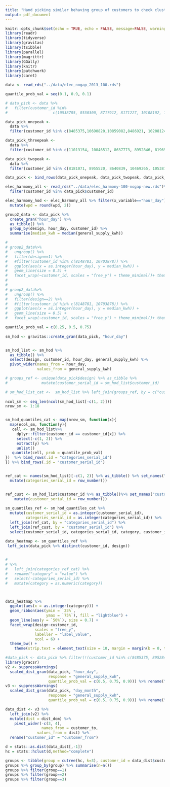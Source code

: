 ```yaml
---
title: "Hand picking similar behaving group of customers to check clustering results - Algorithm 3"
output: pdf_document
---
```


```r
knitr::opts_chunk$set(echo = TRUE, echo = FALSE, message=FALSE, warning=FALSE)
library(readr)
library(tidyverse)
library(gravitas)
library(tsibble)
library(parallel)
library(magrittr)
library(GGally)
library(knitr)
library(patchwork)
library(caret)
```


```r
data <- read_rds("../data/elec_nogap_2013_100.rds")
```

```r
quantile_prob_val = seq(0.1, 0.9, 0.1)

# data_pick <- data %>% 
#   filter(customer_id %in% 
#                    c(10538785, 8530300, 8717912, 8171227, 10108102, 10767756, 10895401, 10704368, 9397229, 8281474))

data_pick_onepeak <- 
  data %>% 
  filter(customer_id %in% c(8485375,10690820,10859082,8486921, 10208124,8198401))%>% mutate(design = 1)

data_pick_threepeak <- 
  data %>% 
  filter(customer_id %in% c(11013154, 10046512, 8637773, 8952846, 8196501, 8627007))%>% mutate(design = 3)

data_pick_twopeak <- 
  data %>% 
  filter(customer_id %in% c(8181071, 8955520, 8640839, 10469265, 10538785, 10895401))%>% mutate(design = 2)

data_pick <- bind_rows(data_pick_onepeak, data_pick_twopeak, data_pick_threepeak)

elec_harmony_all <- read_rds("../data/elec_harmony-100-nogap-new.rds")%>%
  filter(customer_id %in% data_pick$customer_id)

elec_harmony_hod <- elec_harmony_all %>% filter(x_variable=="hour_day") %>% 
  mutate(wpd = round(wpd, 2))

group2_data <- data_pick %>% 
  create_gran("hour_day") %>% 
  as_tibble() %>% 
  group_by(design, hour_day, customer_id) %>% 
  summarise(median_kwh = median(general_supply_kwh)) 

# 
# group2_data%>% 
#   ungroup() %>% 
#   filter(design==1) %>% 
#   #filter(customer_id %in% c(8148781, 10703878)) %>% 
#   ggplot(aes(x = as.integer(hour_day), y = median_kwh)) +
#   geom_line(size = 0.5) +
#   facet_wrap(~customer_id, scales = "free_y") + theme_minimal()+ theme(strip.text.y = element_text(size = 5))
# 
# 
# group2_data%>% 
#   ungroup() %>% 
#   filter(design==2) %>% 
#   #filter(customer_id %in% c(8148781, 10703878)) %>% 
#   ggplot(aes(x = as.integer(hour_day), y = median_kwh)) +
#   geom_line(size = 0.5) +
#   facet_wrap(~customer_id, scales = "free_y") + theme_minimal()+ theme(strip.text.y = element_text(size = 5))
```


```r
quantile_prob_val = c(0.25, 0.5, 0.75)
  
sm_hod <- gravitas::create_gran(data_pick, "hour_day")


sm_hod_list <- sm_hod %>% 
  as_tibble() %>% 
  select(design, customer_id, hour_day, general_supply_kwh) %>% 
  pivot_wider(names_from = hour_day,
              values_from = general_supply_kwh)

# groups_ref <- unique(data_pick$design) %>% as_tibble %>% 
#               mutate(customer_serial_id = sm_hod_list$customer_id) 

# sm_hod_list_cat <-  sm_hod_list %>% left_join(groups_ref, by = c("customer_id" = "customer_serial_id")) %>% select(group, everything())
  
ncol_sm <- seq_len(ncol(sm_hod_list[-c(1, 2)]))
nrow_sm <- 1:18


sm_hod_quantiles_cat <- map(nrow_sm, function(x){
  map(ncol_sm, function(y){
   cell <- sm_hod_list%>% 
     dplyr::filter(customer_id == customer_id[x]) %>% 
     select(-c(1, 2)) %>% 
     extract(y) %>% 
     unlist()
   quantile(cell, prob = quantile_prob_val)
})  %>% bind_rows(.id = "categories_serial_id")
}) %>% bind_rows(.id = "customer_serial_id") 


ref_cat <- names(sm_hod_list)[-c(1, 2)] %>% as_tibble() %>% set_names("category") %>%  
  mutate(categories_serial_id = row_number())


ref_cust <- sm_hod_list$customer_id %>% as_tibble()%>% set_names("customer_id")  %>% 
    mutate(customer_serial_id = row_number())
  
sm_quantiles_ref <- sm_hod_quantiles_cat %>% 
  mutate(customer_serial_id = as.integer(customer_serial_id),
         categories_serial_id = as.integer(categories_serial_id)) %>% 
  left_join(ref_cat, by = "categories_serial_id") %>% 
  left_join(ref_cust, by = "customer_serial_id") %>% 
  select(customer_serial_id, categories_serial_id, category, customer_id, everything())

data_heatmap <- sm_quantiles_ref %>% 
 left_join(data_pick %>% distinct(customer_id, design))
  

# 
# %>% 
#   left_join(categories_ref_cat) %>% 
#   rename("category" = "value") %>% 
#   select(-categories_serial_id) %>% 
#   mutate(category = as.numeric(category))



data_heatmap %>% 
  ggplot(aes(x = as.integer(category))) + 
  geom_ribbon(aes(ymin = `25%`, 
                  ymax = `75%`), fill = "lightblue") +
  geom_line(aes(y = `50%`), size = 0.7) +
  facet_wrap(design~customer_id, 
             scales = "free_y", 
             labeller = "label_value",
             ncol = 6) +
  theme_bw() +
    theme(strip.text = element_text(size = 10, margin = margin(b = 0, t = 0))) + xlab("hour-of-day") + ylab("demand (in Kwh)")
```
```r
#data_pick <- data_pick %>% filter(!(customer_id %in% c(8485375, 8952846)))
library(gracsr)
v2 <- suppressWarnings(
  scaled_dist_gran(data_pick, "hour_day", 
                   response = "general_supply_kwh",
                   quantile_prob_val = c(0.5, 0.75, 0.9))) %>% rename("dist_hod" = "dist")
v3 <- suppressWarnings(
  scaled_dist_gran(data_pick, "day_month",
                   response = "general_supply_kwh", 
                   quantile_prob_val = c(0.5, 0.75, 0.9))) %>% rename("dist_dom" = "dist")

data_dist <- v3 %>% 
  left_join(v2) %>%
  mutate(dist = dist_dom) %>% 
    pivot_wider(-c(3, 4), 
                names_from = customer_to,
              values_from = dist) %>%
  rename("customer_id" = "customer_from")
```


```r
d = stats::as.dist(data_dist[,-1])
hc = stats::hclust(d,method="complete")

groups <- tibble(group = cutree(hc, k=3), customer_id = data_dist$customer_id)
groups %>% group_by(group) %>% summarise(n=n())
groups %>% filter(group==1)
groups %>% filter(group==2)
groups %>% filter(group==3)
```
